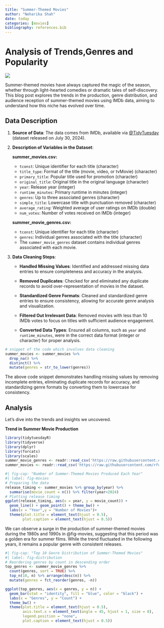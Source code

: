 ```yaml
---
title: "Summer-Themed Movies"
author: "Neharika Shah"
date: today
categories: [movies]
bibliography: references.bib
---
```


# Analysis of Trends,Genres and Popularity

![](summer-movies.jpg)

Summer-themed movies have always captured the magic of the season, whether through light-hearted comedies or dramatic tales of self-discovery. This blog post explores the trends in the production, genre distribution, and audience reception of summer-themed movies using IMDb data, aiming to understand how this niche has evolved over time.

## **Data Description**

1.  **Source of Data**: The data comes from IMDb, available via [@TidyTuesday](https://github.com/rfordatascience/tidytuesday/blob/master/data/2024/2024-07-30/readme.md) (dataset released on July 30, 2024).

2.  **Description of Variables in the Dataset**:

    **summer_movies.csv:**

    -   `tconst`: Unique identifier for each title (character)
    -   `title_type`: Format of the title (movie, video, or tvMovie) (character)
    -   `primary_title`: Popular title used for promotion (character)
    -   `original_title`: Original title in the original language (character)
    -   `year`: Release year (integer)
    -   `runtime_minutes`: Primary runtime in minutes (integer)
    -   `genres`: Up to three associated genres (character)
    -   `simple_title`: Lowercase title with punctuation removed (character)
    -   `average_rating`: Weighted average of user ratings on IMDb (double)
    -   `num_votes`: Number of votes received on IMDb (integer)

    **summer_movie_genres.csv:**

    -   `tconst`: Unique identifier for each title (character)
    -   `genres`: Individual genres associated with the title (character)
    -   The `summer_movie_genres` dataset contains individual genres associated with each movie.

3.  **Data Cleaning Steps**:

    -   **Handled Missing Values**: Identified and addressed missing data entries to ensure completeness and accuracy in the analysis.

    <!-- -->

    -   **Removed Duplicates**: Checked for and eliminated any duplicate records to avoid over-representation of movies in the dataset.

    -   **Standardized Genre Formats**: Cleaned and standardized genre entries to ensure consistency, allowing for accurate genre analysis and visualization.

    -   **Filtered Out Irrelevant Data**: Removed movies with less than 10 IMDb votes to focus on titles with sufficient audience engagement.

    -   **Converted Data Types**: Ensured all columns, such as `year` and `runtime_minutes`, were in the correct data format (integer or character) for proper analysis.

```r
# snippet of the code which involves data cleaning
summer_movies <- summer_movies %>%
  drop_na() %>%
  distinct() %>%
  mutate(genres = str_to_lower(genres))
```

The above code snippet demonstrates handling missing values by removing incomplete entries, eliminating duplicate records for accuracy, and standardizing genre formats by converting them to lowercase for consistency.

## Analysis

Let's dive into the trends and insights we uncovered.

**Trend in Summer Movie Production**

```r
library(tidytuesdayR)
library(tidyverse)
library(dplyr)
library(forcats)
library(scales)
summer_movie_genres <- readr::read_csv('https://raw.githubusercontent.com/rfordatascience/tidytuesday/master/data/2024/2024-07-30/summer_movie_genres.csv')
summer_movies <- readr::read_csv('https://raw.githubusercontent.com/rfordatascience/tidytuesday/master/data/2024/2024-07-30/summer_movies.csv')
```

```r
#| fig-cap: "Number of Summer-Themed Movies Produced Each Year"
#| label: fig-movies
# Preparing the data 
release_timing <- summer_movies %>% group_by(year) %>%
  summarise(movie_count = n()) %>% filter(year<2024)
# Plotting release timing
ggplot(release_timing, aes(x = year, y = movie_count)) +
  geom_line() + geom_point() + theme_bw() +
  labs(x = "Year",y = "Number of Movies")+
  theme(plot.title = element_text(hjust = 0.5),
        plot.caption = element_text(hjust = 0.5))

```
We can observe a surge in the production of summer-themed movies during the 1980s and 1990s in @fig-movies, suggesting that this period was a golden era for summer films. While the trend fluctuated in the following years, it remains a popular genre with consistent releases.

```r
#| fig-cap: "Top 10 Genre Distribution of Summer-Themed Movies"
#| label: fig-distribution
# Reordering genres by count in descending order
top_genres <- summer_movie_genres %>%
  count(genres, sort = TRUE) %>%
  top_n(10, n) %>% arrange(desc(n)) %>%  
  mutate(genres = fct_reorder(genres, -n)) 

ggplot(top_genres, aes(x = genres, y = n)) +  
  geom_bar(stat = "identity", fill = "blue", color = "black") + 
  labs(x = "Genres", y = "Count") +
  theme_bw() + 
  theme(plot.title = element_text(hjust = 0.5),
        axis.text.x = element_text(angle = 45, hjust = 1, size = 8),
        legend.position = "none",
        plot.caption = element_text(hjust = 0.5))
```

